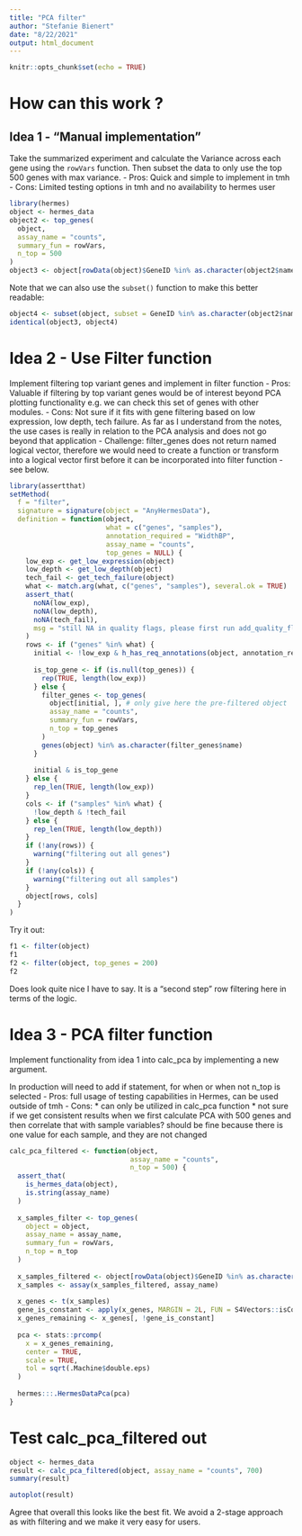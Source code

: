 ```yaml
---
title: "PCA filter"
author: "Stefanie Bienert"
date: "8/22/2021"
output: html_document
---
```


```r
knitr::opts_chunk$set(echo = TRUE)
```

# How can this work ?

## Idea 1 - "Manual implementation"
Take the summarized experiment and calculate the Variance across each gene using the `rowVars` function. Then subset the data to only use the top 500 genes with max variance.
 - Pros: Quick and simple to implement in tmh
 - Cons: Limited testing options in tmh and no availability to hermes user
```r
library(hermes)
object <- hermes_data
object2 <- top_genes(
  object,
  assay_name = "counts",
  summary_fun = rowVars,
  n_top = 500
)
object3 <- object[rowData(object)$GeneID %in% as.character(object2$name)]
```

Note that we can also use the `subset()` function to make this better readable:
```r
object4 <- subset(object, subset = GeneID %in% as.character(object2$name))
identical(object3, object4)
```


# Idea 2 - Use Filter function
Implement filtering top variant genes and implement in filter function
- Pros: Valuable if filtering by top variant genes would be of interest beyond PCA plotting functionality
e.g. we can check this set of genes with other modules.
- Cons: Not sure if it fits with gene filtering based on low expression, low depth, tech failure. As far as I understand from the notes, the use cases is really in relation to the PCA analysis and does not go beyond that application
- Challenge: filter_genes does not return named logical vector, therefore we would need to create a function or transform into a logical vector first before it can be incorporated into filter function - see below.
```r
library(assertthat)
setMethod(
  f = "filter",
  signature = signature(object = "AnyHermesData"),
  definition = function(object,
                        what = c("genes", "samples"),
                        annotation_required = "WidthBP",
                        assay_name = "counts",
                        top_genes = NULL) {
    low_exp <- get_low_expression(object)
    low_depth <- get_low_depth(object)
    tech_fail <- get_tech_failure(object)
    what <- match.arg(what, c("genes", "samples"), several.ok = TRUE)
    assert_that(
      noNA(low_exp),
      noNA(low_depth),
      noNA(tech_fail),
      msg = "still NA in quality flags, please first run add_quality_flags() to fill them"
    )
    rows <- if ("genes" %in% what) {
      initial <- !low_exp & h_has_req_annotations(object, annotation_required)
      
      is_top_gene <- if (is.null(top_genes)) {
        rep(TRUE, length(low_exp))
      } else {
        filter_genes <- top_genes(
          object[initial, ], # only give here the pre-filtered object
          assay_name = "counts",
          summary_fun = rowVars,
          n_top = top_genes
        )
        genes(object) %in% as.character(filter_genes$name)
      }
      
      initial & is_top_gene
    } else {
      rep_len(TRUE, length(low_exp))
    }
    cols <- if ("samples" %in% what) {
      !low_depth & !tech_fail
    } else {
      rep_len(TRUE, length(low_depth))
    }
    if (!any(rows)) {
      warning("filtering out all genes")
    }
    if (!any(cols)) {
      warning("filtering out all samples")
    }
    object[rows, cols]
  }
)
```

Try it out:

```r
f1 <- filter(object)
f1
f2 <- filter(object, top_genes = 200)
f2
```

Does look quite nice I have to say. It is a "second step" row filtering here in terms
of the logic.

# Idea 3 - PCA filter function
Implement functionality from idea 1 into calc_pca by implementing a new argument. 

In production will need to add if statement, for when or when not n_top is selected
- Pros: full usage of testing capabilities in Hermes, can be used outside of tmh
- Cons: 
  * can only be utilized in calc_pca function
  * not sure if we get consistent results when we first calculate PCA with 500 genes
    and then correlate that with sample variables? should be fine because there is
    one value for each sample, and they are not changed

```r
calc_pca_filtered <- function(object,
                              assay_name = "counts",
                              n_top = 500) {
  assert_that(
    is_hermes_data(object),
    is.string(assay_name)
  )
  
  x_samples_filter <- top_genes(
    object = object,
    assay_name = assay_name,
    summary_fun = rowVars,
    n_top = n_top
  )
  
  x_samples_filtered <- object[rowData(object)$GeneID %in% as.character(x_samples_filter$name)]
  x_samples <- assay(x_samples_filtered, assay_name) 
  
  x_genes <- t(x_samples)
  gene_is_constant <- apply(x_genes, MARGIN = 2L, FUN = S4Vectors::isConstant)
  x_genes_remaining <- x_genes[, !gene_is_constant]
  
  pca <- stats::prcomp(
    x = x_genes_remaining, 
    center = TRUE,
    scale = TRUE,
    tol = sqrt(.Machine$double.eps)
  )
  
  hermes:::.HermesDataPca(pca)
}
```

# Test calc_pca_filtered out
```r
object <- hermes_data
result <- calc_pca_filtered(object, assay_name = "counts", 700)
summary(result)
```

```r
autoplot(result)
```

Agree that overall this looks like the best fit. We avoid a 2-stage approach as with filtering and we make it very easy for users.
